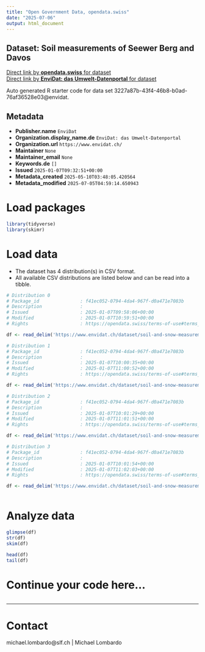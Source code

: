 ```yaml
---
title: "Open Government Data, opendata.swiss"
date: "2025-07-06"
output: html_document
---
```


## Dataset: Soil measurements of Seewer Berg and Davos



[Direct link by **opendata.swiss** for dataset](https://opendata.swiss/de/dataset/soil-measurements-of-seewer-berg-and-davos)<br>
[Direct link by **EnviDat: das Umwelt-Datenportal** for dataset](https://www.envidat.ch/#/metadata/soil-and-snow-measurements)

Auto generated R starter code for data set 3227a87b-43f4-46b8-b0ad-76af36528e03@envidat.

## Metadata

- **Publisher.name** `EnviDat`
- **Organization.display_name.de** `EnviDat: das Umwelt-Datenportal`
- **Organization.url** `https://www.envidat.ch/`
- **Maintainer** `None`
- **Maintainer_email** `None`
- **Keywords.de** `[]`
- **Issued** `2025-01-07T09:32:51+00:00`
- **Metadata_created** `2025-05-10T03:48:05.420564`
- **Metadata_modified** `2025-07-05T04:59:14.650943`


# Load packages

```r

library(tidyverse)
library(skimr)

```

# Load data

-   The dataset has 4 distribution(s) in CSV format.
-   All available CSV distributions are listed below and can be read into a tibble.

```r

# Distribution 0
# Package_id               : f41ec052-0794-4da4-967f-d0a471e7083b
# Description              : 
# Issued                   : 2025-01-07T09:58:06+00:00
# Modified                 : 2025-01-07T10:59:51+00:00
# Rights                   : https://opendata.swiss/terms-of-use#terms_by

df <- read_delim('https://www.envidat.ch/dataset/soil-and-snow-measurements/resource/7494a93b-068b-4d87-8f33-a16d197d27bf')

# Distribution 1
# Package_id               : f41ec052-0794-4da4-967f-d0a471e7083b
# Description              : 
# Issued                   : 2025-01-07T10:00:35+00:00
# Modified                 : 2025-01-07T11:00:52+00:00
# Rights                   : https://opendata.swiss/terms-of-use#terms_by

df <- read_delim('https://www.envidat.ch/dataset/soil-and-snow-measurements/resource/d4114528-bd8a-4335-b9ba-3d8eba7bb1fa')

# Distribution 2
# Package_id               : f41ec052-0794-4da4-967f-d0a471e7083b
# Description              : 
# Issued                   : 2025-01-07T10:01:29+00:00
# Modified                 : 2025-01-07T11:01:51+00:00
# Rights                   : https://opendata.swiss/terms-of-use#terms_by

df <- read_delim('https://www.envidat.ch/dataset/soil-and-snow-measurements/resource/c1c4be41-28ff-4d20-97d5-aa6c28e74695')

# Distribution 3
# Package_id               : f41ec052-0794-4da4-967f-d0a471e7083b
# Description              : 
# Issued                   : 2025-01-07T10:01:54+00:00
# Modified                 : 2025-01-07T11:02:03+00:00
# Rights                   : https://opendata.swiss/terms-of-use#terms_by

df <- read_delim('https://www.envidat.ch/dataset/soil-and-snow-measurements/resource/810089c7-a4f8-4e9a-a9b9-5d1a55676b81')



```

# Analyze data

```r

glimpse(df)
str(df)
skim(df)

head(df)
tail(df)

```

# Continue your code here...

```r

```

------------------------------------------------------------------------

# Contact

michael.lombardo@slf.ch | Michael Lombardo
